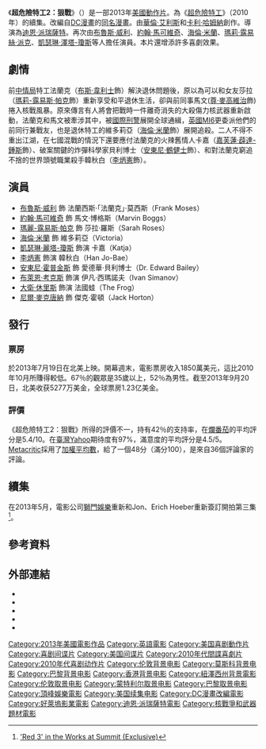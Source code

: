 {{expand|time=2013-07-25T03:59:43+00:00}}
{{noteTA
|T=zh-cn:赤焰战场2; zh-tw:超危險特工2：狠戰; zh-hk:猛火爆2;
|G1=Show
|G2=Movie
|1=zh-hk:猛火爆2;zh-hans:赤焰战场2;zh-tw:超危險特工2：狠戰;
|2=zh-hk:布斯·韋利士;zh-cn:布魯斯·威利斯;zh-tw:布魯斯·威利;
|3=zh-hk:尊·麥高維治;zh-cn:约翰·马尔科维奇;zh-tw:約翰·馬可維奇;
|4=zh-hk:瑪莉·露絲·柏嘉;zh-cn:玛丽·露易斯·帕克;zh-tw:瑪莉·露易絲·派克;
|5=zh-hk:海倫·美蘭;zh-cn:海伦·米伦;zh-tw:海倫·米蘭;
|6=zh-hk:嘉芙蓮·薛達-鍾斯;zh-hant:凱薩琳·麗塔瓊斯;zh-cn:凯瑟琳·泽塔-琼斯;
|7=zh-cn:安东尼·霍普金斯;zh-hk:安東尼·鶴健士;zh-tw:安東尼·霍普金斯;
|8=zh-hk:白賴仁·葛斯;zh-cn:布莱恩·考克斯;zh-tw:布萊恩·考克斯;
}}
{{Infobox Film
| name           = -{zh-cn:赤焰战场2; zh-tw:超危險特工2：狠戰; zh-hk:猛火爆2;}-
| original_name  = {{lang|en|''RED 2''}}
| image          = RED 2 poster.jpg
| caption        = 電影海報
| director       = [[迪恩·派瑞薩特|迪恩·派瑞薩特]]
| producer       = Lorenzo di Bonaventura
| writer         = 
| screenplay     = Jon Hoeber<br />Erich Hoeber
| story          = 
| based on       =  {{based on|[[赤焰战场|-{zh-cn:赤焰战场; zh-tw:超危險特工; zh-hk:猛火爆;}-]]||[[华伦·艾利斯|华伦·艾利斯]]|{{Link-en|卡利·哈姆纳|Cully Hamner}}}}
| starring       = [[布魯斯·威利|布魯斯·威利]] <br /> [[約翰·馬可維奇|約翰·馬可維奇]]<br />[[海倫·米蘭|海倫·米蘭]] <br />[[瑪麗-露易斯·帕克|瑪麗-露易斯·帕克]]<br />[[凱瑟琳·澤塔-瓊斯|凱瑟琳·澤塔-瓊斯]]<br />[[李炳憲|李炳憲]]<br />[[安東尼·霍普金斯|安東尼·霍普金斯]]
| music          = [[亞倫·史維斯查|亞倫·史維斯查]]<ref>{{cite news |url=http://filmmusicreporter.com/2013/04/15/alan-silvestri-to-score-red-2/ |title=Alan Silvestri to Score ‘Red 2′ |work=FilmMusicReporter.com |date= |accessdate=}}</ref>	 	
| cinematography = Enrique Chediak
| editing        = [[唐·齊默曼_(剪輯師)|唐·齊默曼]]
| distributor    = [[頂峰娛樂|頂峰娛樂]]
| released       = {{flagicon|USA}} {{flagicon|ROC}} 2013年7月19日<br>{{flagicon|HK}} 2013年9月5日<br>{{flagicon|CHN}} 2013年11月7日
| runtime        = 116分鐘<!--Theatrical runtime: 115:42--><ref>{{cite web|title=''RED 2'' (12A)|url=http://www.bbfc.co.uk/releases/red-2-2013-2|work=[[British_Board_of_Film_Classification|British Board of Film Classification]]|date=2013-07-09|accessdate=2013-07-09|deadurl=yes|archiveurl=https://archive.is/20130710025231/http://www.bbfc.co.uk/releases/red-2-2013-2|archivedate=2013-07-10}}</ref>
| country        = {{USA}}
| language       = [[英語|英語]]
| budget         = 8400萬美元
| gross          = 1.48亿美元
| preceded_by    = 《[[超危險特工|超危險特工]]》
| followed_by    = 
| cn_name        = 赤焰战场2
| tw_name        = 超危險特工2：狠戰
| hk_name        = 猛火爆2
}}
《'''超危險特工2：狠戰'''》（{{lang-en|''RED 2''}}）是一部2013年[[美國|美國]][[動作片|動作片]]。為《[[超危險特工|超危險特工]]》（2010年）的續集。改編自[[DC漫畫|DC漫畫]]的[[赤焰战场|同名漫畫]]。由[[華倫·艾利斯|華倫·艾利斯]]和[[卡利·哈姆納|卡利·哈姆納]]創作。導演為[[迪恩·派瑞薩特|迪恩·派瑞薩特]]。再次由[[布魯斯·威利|布魯斯·威利]]、[[約翰·馬可維奇|約翰·馬可維奇]]、[[海倫·米蘭|海倫·米蘭]]、[[瑪莉·露易絲·派克|瑪莉·露易絲·派克]]、[[凱瑟琳·澤塔-瓊斯|凱瑟琳·澤塔-瓊斯]]等人擔任演員。本片還增添許多喜劇效果。

== 劇情 ==
前[[中情局|中情局]]特工法蘭克（[[布斯·韋利士|布斯·韋利士]]飾）解決退休問題後，原以為可以和女友莎拉（[[瑪莉-露易斯·帕克|瑪莉-露易斯·帕克]]飾）重新享受和平退休生活，卻與前同事馬文([[尊·麥高維治|尊·麥高維治]]飾)捲入核戰風暴。原來傳言有人將會把戰時一件離奇消失的大殺傷力核武器重新啟動，法蘭克和馬文被牽涉其中，被[[國際刑警|國際刑警]]展開全球通緝，[[英國|英國]][[MI6|MI6]]更委派他們的前同行兼戰友，也是退休特工的維多莉亞（[[海倫·米蘭|海倫·米蘭]]飾）展開追殺。二人不得不重出江湖，在七國混戰的情況下還要應付法蘭克的火辣舊情人卡嘉（[[嘉芙蓮·薜達-鍾斯|嘉芙蓮·薜達-鍾斯]]飾）、破案關鍵的炸彈科學家貝利博士（[[安東尼·鶴健士|安東尼·鶴健士]]飾）、和對法蘭克窮追不捨的世界頭號職業殺手韓秋白（[[李炳憲|李炳憲]]飾）。

== 演員 ==
* [[布魯斯·威利|布魯斯·威利]] 飾 法蘭西斯·「法蘭克」·莫西斯（Frank Moses）
* [[約翰·馬可維奇|約翰·馬可維奇]] 飾 馬文·博格斯（Marvin Boggs）
* [[瑪麗-露易斯·帕克|瑪麗-露易斯·帕克]] 飾 莎拉·羅斯（Sarah Roses）
* [[海倫·米蘭|海倫·米蘭]] 飾 維多莉亞（Victoria）
* [[凱瑟琳·麗塔-瓊斯|凱瑟琳·麗塔-瓊斯]] 飾演 卡嘉（Katja）
* [[李炳憲|李炳憲]] 飾演 韓秋白（Han Jo-Bae）
* [[安東尼·霍普金斯|安東尼·霍普金斯]] 飾 愛德華·貝利博士（Dr. Edward Bailey）
* [[布萊恩·考克斯_(演員)|布萊恩·考克斯]] 飾演 伊凡·西瑪諾夫（Ivan Simanov）
* [[大衛·休里斯|大衛·休里斯]] 飾演 法國蛙（The Frog）
* [[尼爾·麥克唐納|尼爾·麥克唐納]] 飾 傑克·霍頓（Jack Horton）

== 發行 ==
=== 票房 ===
於2013年7月19日在北美上映。開幕週末，電影票房收入1850萬美元，這比2010年10月所賺得較低。67％的觀眾是35歲以上，52％為男性。截至2013年9月20日，北美收获5277万美金，全球票房1.23亿美金。

=== 評價 ===
《超危險特工2：狠戰》所得的評價不一，持有42％的支持率，在[[爛番茄|爛番茄]]的平均評分是5.4/10。在[[臺灣|臺灣]][[Yahoo|Yahoo]]期待度有97%，滿意度的平均評分是4.5/5。[[Metacritic|Metacritic]]採用了[[加權平均數|加權平均數]]，給了一個48分（滿分100），是來自36個評論家的評論。

== 續集 ==
在2013年5月，電影公司[[獅門娛樂|獅門娛樂]]重新和Jon、Erich Hoeber重新簽訂開拍第三集<ref>[http://www.hollywoodreporter.com/heat-vision/red-3-works-at-summit-524638 'Red 3' in the Works at Summit (Exclusive)]</ref>。

== 參考資料 ==
{{Reflist}}

== 外部連結 ==
* {{IMDb title|1821694|RED 2}}
* {{mojo title|red2|RED 2}}
* {{rotten-tomatoes|red_2|RED 2}}
* {{metacritic film|red-2|RED 2}}
* {{Allmovie title|551206|RED 2}}

{{DC漫画电影}}
{{Dean Parisot}}
{{DEFAULTSORT:RED 2}}
[[Category:2013年美國電影作品|Category:2013年美國電影作品]]
[[Category:英語電影|Category:英語電影]]
[[Category:美国喜剧動作片|Category:美国喜剧動作片]]
[[Category:喜剧间谍片|Category:喜剧间谍片]]
[[Category:美国间谍片|Category:美国间谍片]]
[[Category:2010年代間諜喜劇片|Category:2010年代間諜喜劇片]]
[[Category:2010年代喜剧动作片|Category:2010年代喜剧动作片]]
[[Category:伦敦背景电影|Category:伦敦背景电影]]
[[Category:莫斯科背景电影|Category:莫斯科背景电影]]
[[Category:巴黎背景电影|Category:巴黎背景电影]]
[[Category:香港背景电影|Category:香港背景电影]]
[[Category:紐澤西州背景電影|Category:紐澤西州背景電影]]
[[Category:伦敦取景电影|Category:伦敦取景电影]]
[[Category:蒙特利尔取景电影|Category:蒙特利尔取景电影]]
[[Category:巴黎取景电影|Category:巴黎取景电影]]
[[Category:頂峰娛樂電影|Category:頂峰娛樂電影]]
[[Category:美国续集电影|Category:美国续集电影]]
[[Category:DC漫畫改編電影|Category:DC漫畫改編電影]]
[[Category:好萊塢影業電影|Category:好萊塢影業電影]]
[[Category:迪恩·派瑞薩特電影|Category:迪恩·派瑞薩特電影]]
[[Category:核戰爭和武器題材電影|Category:核戰爭和武器題材電影]]